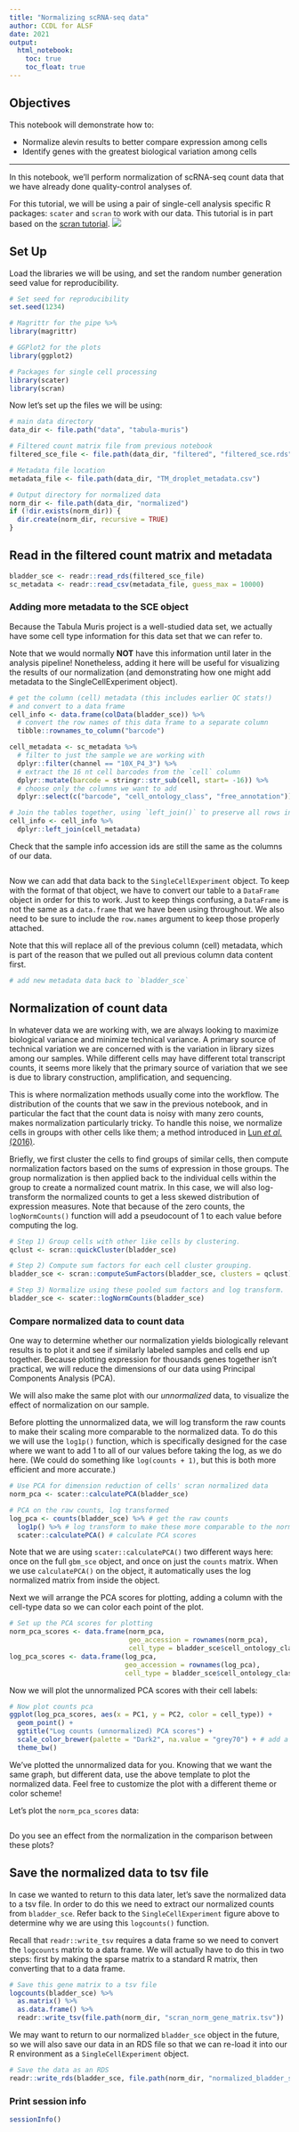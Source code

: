 ```yaml
---
title: "Normalizing scRNA-seq data"
author: CCDL for ALSF
date: 2021
output:
  html_notebook: 
    toc: true
    toc_float: true
---
```


## Objectives

This notebook will demonstrate how to:

- Normalize alevin results to better compare expression among cells
- Identify genes with the greatest biological variation among cells

---

In this notebook, we'll perform normalization of scRNA-seq count data that we have already done quality-control analyses of. 
    
For this tutorial, we will be using a pair of single-cell analysis specific 
R packages: `scater` and `scran` to work with our data. 
This tutorial is in part based on the [scran
tutorial](https://bioconductor.org/packages/devel/bioc/vignettes/scran/inst/doc/scran.html).
![](diagrams/tag-based_4.png)
  
## Set Up 

Load the libraries we will be using, and set the random number generation seed value for reproducibility.

```r
# Set seed for reproducibility
set.seed(1234)

# Magrittr for the pipe %>%
library(magrittr)

# GGPlot2 for the plots
library(ggplot2)

# Packages for single cell processing
library(scater)
library(scran)
```

Now let's set up the files we will be using:

```r
# main data directory
data_dir <- file.path("data", "tabula-muris")

# Filtered count matrix file from previous notebook
filtered_sce_file <- file.path(data_dir, "filtered", "filtered_sce.rds")

# Metadata file location
metadata_file <- file.path(data_dir, "TM_droplet_metadata.csv")

# Output directory for normalized data
norm_dir <- file.path(data_dir, "normalized")
if (!dir.exists(norm_dir)) {
  dir.create(norm_dir, recursive = TRUE)
}
```


## Read in the filtered count matrix and metadata

```r
bladder_sce <- readr::read_rds(filtered_sce_file)
sc_metadata <- readr::read_csv(metadata_file, guess_max = 10000)
```

### Adding more metadata to the SCE object

Because the Tabula Muris project is a well-studied data set, we actually have some cell type information for this data set that we can refer to.

Note that we would normally **NOT** have this information until later in the analysis pipeline!
Nonetheless, adding it here will be useful for visualizing the results of our normalization (and demonstrating how one might add metadata to the SingleCellExperiment object).


```r
# get the column (cell) metadata (this includes earlier QC stats!)
# and convert to a data frame
cell_info <- data.frame(colData(bladder_sce)) %>%
  # convert the row names of this data frame to a separate column
  tibble::rownames_to_column("barcode")

cell_metadata <- sc_metadata %>%
  # filter to just the sample we are working with
  dplyr::filter(channel == "10X_P4_3") %>%
  # extract the 16 nt cell barcodes from the `cell` column
  dplyr::mutate(barcode = stringr::str_sub(cell, start= -16)) %>%
  # choose only the columns we want to add
  dplyr::select(c("barcode", "cell_ontology_class", "free_annotation"))

# Join the tables together, using `left_join()` to preserve all rows in cell_info
cell_info <- cell_info %>%
  dplyr::left_join(cell_metadata)
```

Check that the sample info accession ids are still the same as the columns of our data.

```r

```

Now we can add that data back to the `SingleCellExperiment` object.
To keep with the format of that object, we have to convert our table to a `DataFrame` object in order for this to work.
Just to keep things confusing, a `DataFrame` is not the same as a `data.frame` that we have been using throughout. 
We also need to be sure to include the `row.names` argument to keep those properly attached.

Note that this will replace all of the previous column (cell) metadata, which is part of the reason that we pulled out all previous column data content first.

```r
# add new metadata data back to `bladder_sce`

```


## Normalization of count data 

In whatever data we are working with, we are always looking to maximize biological variance and minimize technical variance. 
A primary source of technical variation we are concerned with is the variation in library sizes among our samples. 
While different cells may have different total transcript counts, it seems more likely that the primary source of variation that we see is due to library construction, amplification, and sequencing. 

This is where normalization methods usually come into the workflow.
The distribution of the counts that we saw in the previous notebook, and in particular the fact that the count data is noisy with many zero counts, makes normalization particularly tricky.
To handle this noise, we normalize cells in groups with other cells like them; a method introduced in [Lun *et al.* (2016)](https://genomebiology.biomedcentral.com/articles/10.1186/s13059-016-0947-7).

Briefly, we first cluster the cells to find groups of similar cells, then compute normalization factors based on the sums of expression in those groups. 
The group normalization is then applied back to the individual cells within the group to create a normalized count matrix. 
In this case, we will also log-transform the normalized counts to get a less skewed distribution of expression measures. 
Note that because of the zero counts, the `logNormCounts()` function will add a pseudocount of 1 to each value before computing the log.

```r
# Step 1) Group cells with other like cells by clustering.  
qclust <- scran::quickCluster(bladder_sce)

# Step 2) Compute sum factors for each cell cluster grouping.  
bladder_sce <- scran::computeSumFactors(bladder_sce, clusters = qclust)

# Step 3) Normalize using these pooled sum factors and log transform. 
bladder_sce <- scater::logNormCounts(bladder_sce)
```

### Compare normalized data to count data

One way to determine whether our normalization yields biologically relevant results is to plot it and see if similarly labeled samples and cells end up together.
Because plotting expression for thousands genes together isn't practical, we will reduce the dimensions of our data using Principal Components Analysis (PCA). 

We will also make the same plot with our *unnormalized* data, to visualize the effect of normalization on our sample.

Before plotting the unnormalized data, we will log transform the raw counts to make their scaling more comparable to the normalized data. 
To do this we will use the `log1p()` function, which is specifically designed for the case where we want to add 1 to all of our values before taking the log, as we do here.
(We could do something like `log(counts + 1)`, but this is both more efficient and more accurate.)


```r
# Use PCA for dimension reduction of cells' scran normalized data
norm_pca <- scater::calculatePCA(bladder_sce) 

# PCA on the raw counts, log transformed
log_pca <- counts(bladder_sce) %>% # get the raw counts
  log1p() %>% # log transform to make these more comparable to the normalized values
  scater::calculatePCA() # calculate PCA scores

```

Note that we are using `scater::calculatePCA()` two different ways here: once on the full `gbm_sce` object, and once on just the `counts` matrix. 
When we use `calculatePCA()` on the object, it automatically uses the log normalized matrix from inside the object.

Next we will arrange the PCA scores for plotting, adding a column with the cell-type data so we can color each point of the plot. 

```r
# Set up the PCA scores for plotting
norm_pca_scores <- data.frame(norm_pca,
                              geo_accession = rownames(norm_pca),
                              cell_type = bladder_sce$cell_ontology_class)
log_pca_scores <- data.frame(log_pca,
                             geo_accession = rownames(log_pca),
                             cell_type = bladder_sce$cell_ontology_class)
```

Now we will plot the unnormalized PCA scores with their cell labels:

```r
# Now plot counts pca
ggplot(log_pca_scores, aes(x = PC1, y = PC2, color = cell_type)) +
  geom_point() + 
  ggtitle("Log counts (unnormalized) PCA scores") + 
  scale_color_brewer(palette = "Dark2", na.value = "grey70") + # add a visually distinct color palette
  theme_bw()
```

We've plotted the unnormalized data for you. 
Knowing that we want the same graph, but different data, use the above template to plot the normalized data. 
Feel free to customize the plot with a different theme or color scheme!

Let's plot the `norm_pca_scores` data:

```r

```

Do you see an effect from the normalization in the comparison between these plots?


## Save the normalized data to tsv file

In case we wanted to return to this data later, let's save the normalized data
to a tsv file. 
In order to do this we need to extract our normalized counts from `bladder_sce`. 
Refer back to the `SingleCellExperiment` figure above to determine why we are using this `logcounts()` function.

Recall that `readr::write_tsv` requires a data frame so we need to convert the `logcounts` matrix to a data frame. 
We will actually have to do this in two steps: first by making the sparse matrix to a standard R matrix, then converting that to a data frame.

```r
# Save this gene matrix to a tsv file
logcounts(bladder_sce) %>% 
  as.matrix() %>%
  as.data.frame() %>%
  readr::write_tsv(file.path(norm_dir, "scran_norm_gene_matrix.tsv"))
```

We may want to return to our normalized `bladder_sce` object in the future, so we will 
also save our data in an RDS file so that we can re-load it into our R 
environment as a `SingleCellExperiment` object.

```r
# Save the data as an RDS
readr::write_rds(bladder_sce, file.path(norm_dir, "normalized_bladder_sce.rds"))
```

### Print session info

```r
sessionInfo()
```

